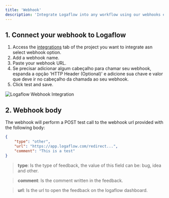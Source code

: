 ```yaml
---
title: 'Webhook'
description: 'Integrate Logaflow into any workflow using our webhooks events for new feedback.'
---
```


## 1. Connect your webhook to Logaflow
1. Access the [integrations](https://app.logaflow.com/workspace/integrations) tab of the project you want to integrate asn select webhook option.
2. Add a webhook name.
3. Paste your webhook URL.
4. Se precisar adicionar algum cabeçalho para chamar seu webhook, espanda a opção 'HTTP Header (Optional)' e adicione sua chave e valor que deve ir no cabeçalho da chamada ao seu webhook.
5. Click test and save.

<img
  src="/images/webhook_1.png"
  alt="Logaflow Webhook Integration"
/>

## 2. Webhook body
The webhook will perform a POST test call to the webhook url provided with the following body:
```JSON
{
    "type": "other",
    "url": "https://app.logaflow.com/redirect...",
    "comment": "This is a test"
}
```
> **type**: Is the type of feedback, the value of this field can be: bug, idea and other.

> **comment**: Is the comment written in the feedback.

> **url**: Is the url to open the feedback on the logaflow dashboard.